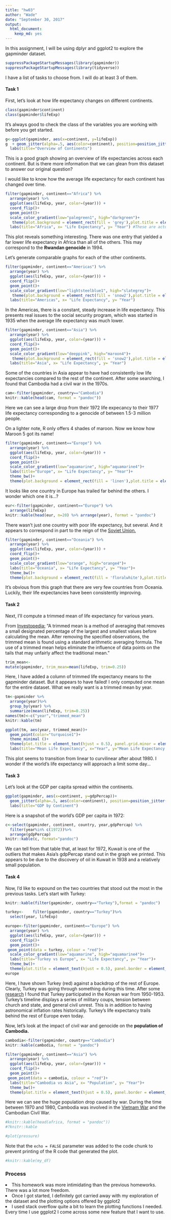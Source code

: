 ```yaml
---
title: "hw03"
author: "Wade"
date: "September 30, 2017"
output: 
  html_document: 
    keep_md: yes
---
```


In this assignment, I will be using dplyr and ggplot2 to explore the gapminder dataset.

```r
suppressPackageStartupMessages(library(gapminder))
suppressPackageStartupMessages(library(tidyverse))
```

I have a list of tasks to choose from. I will do at least 3 of them.

<h4>Task 1</h4>
First, let's look at how life expectancy changes on different continents.

```r
class(gapminder$continent)
class(gapminder$lifeExp)
```

It's always good to check the class of the variables you are working with before you get started.

```r
g<-ggplot(gapminder, aes(x=continent, y=lifeExp))
g  + geom_jitter(alpha=.5, aes(color=continent), position=position_jitter(width=.2)) +
  labs(title="Overview of Continents")
```
This is a good graph showing an overview of life expectancies across each continent. But is there more information that we can glean from this dataset to answer our original question?

I would like to know how the average life expectancy for each continent has changed over time.

```r
filter(gapminder, continent=="Africa") %>% 
  arrange(year) %>%
  ggplot(aes(lifeExp, year, color=(year))) +
  coord_flip()+
  geom_point()+
  scale_color_gradient(low="palegreen1", high="darkgreen")+
   theme(plot.background = element_rect(fill = 'grey'),plot.title = element_text(hjust = 0.5))+ # Center the title
  labs(title="Africa", x= "Life Expectancy", y= "Year") #These are actually switched because I originally used the coord_flip function
```

This plot reveals something interesting. There was one entry that yielded a far lower life expectancy in Africa than all of the others. This may correspond to the <b>Rwandan genocide</b> in 1994.

Let's generate comparable graphs for each of the other continents.

```r
filter(gapminder, continent=="Americas") %>% 
  arrange(year) %>%
  ggplot(aes(lifeExp, year, color=(year))) +
  coord_flip()+
  geom_point()+
  scale_color_gradient(low="lightsteelblue1", high="slategrey")+
   theme(plot.background = element_rect(fill = 'snow2'),plot.title = element_text(hjust = 0.5), panel.border = element_rect(colour = "black", fill=NA, size=1))+ #added a border
  labs(title="Americas", x= "Life Expectancy", y= "Year")
```
In the Americas, there is a constant, steady increase in life expectancy. This presents real issues to the social security program, which was started in 1935 when the average life expectancy was much lower.

```r
filter(gapminder, continent=="Asia") %>% 
  arrange(year) %>%
  ggplot(aes(lifeExp, year, color=(year))) +
  coord_flip()+
  geom_point()+
  scale_color_gradient(low="deeppink", high="maroon4")+
   theme(plot.background = element_rect(fill = 'snow2'),plot.title = element_text(hjust = 0.5), panel.border = element_rect(colour = "darkred", fill=NA, size=1))+ 
  labs(title="Asia", x= "Life Expectancy", y= "Year")
```
Some of the countries in Asia appear to have had consistently low life expectancies compared to the rest of the continent. After some searching, I found that Cambodia had a civil war in the 1970s.
```r
cam<-filter(gapminder, country=="Cambodia")
knitr::kable(head(cam, format = "pandoc"))
```

Here we can see a large drop from their 1972 life expecancy to their 1977 life expectancy corresponding to a genocide of between 1.5-3 million people.

On a lighter note, R only offers 4 shades of maroon. Now we know how Maroon 5 got its name!

```r
filter(gapminder, continent=="Europe") %>% 
  arrange(year) %>%
  ggplot(aes(lifeExp, year, color=(year))) +
  coord_flip()+
  geom_point()+
  scale_color_gradient(low="aquamarine", high="aquamarine4")+
  labs(title="Europe", x= "Life Expectancy", y= "Year")+
  theme_bw()+
  theme(plot.background = element_rect(fill = 'linen'),plot.title = element_text(hjust = 0.5), panel.border = element_rect(colour = "darkgreen", fill=NA, size=1)) 
```

It looks like one country in Europe has trailed far behind the others. I wonder which one it is...?

```r
eur<-filter(gapminder, continent=="Europe") %>% 
  arrange(lifeExp)
knitr::kable(head(eur, n=20) %>% arrange(year), format = "pandoc")
```

There wasn't just one country with poor life expectancy, but several. And it appears to correspond in part to the reign of the <u>Soviet Union.</u>

```r
filter(gapminder, continent=="Oceania") %>% 
  arrange(year) %>%
  ggplot(aes(lifeExp, year, color=(year))) +
  coord_flip()+
  geom_point()+
  scale_color_gradient(low="orange", high="orange4")+
  labs(title="Oceania", x= "Life Expectancy", y= "Year")+
  theme_bw()+
  theme(plot.background = element_rect(fill = 'floralwhite'),plot.title = element_text(hjust = 0.5), panel.border = element_rect(colour = "chocolate4", fill=NA, size=1)) 
```

It's obvious from this graph that there are very few countries from Oceania. Luckily, their life expectancies have been consistently improving.

<h4>Task 2</h4>
Next, I'll compute a trimmed mean of life expectancy for various years.

From <a href=http://www.investopedia.com/terms/t/trimmed_mean.asp>Investopedia:</a>
"A trimmed mean is a method of averaging that removes a small designated percentage of the largest and smallest values before calculating the mean. After removing the specified observations, the trimmed mean is found using a standard arithmetic averaging formula. The use of a trimmed mean helps eliminate the influence of data points on the tails that may unfairly affect the traditional mean."

```r
trim_mean<-
mutate(gapminder, trim_mean=mean(lifeExp, trim=0.25))
```
Here, I have added a column of trimmed life expectancy means to the gapminder dataset. But it appears to have failed! I only computed one mean for the entire dataset. What we really want is a trimmed mean by year.
```r
tm<-gapminder %>%
  arrange(year)%>%
  group_by(year) %>%
  summarize(mean(lifeExp, trim=0.25))
names(tm)<-c("year","trimmed_mean")
knitr::kable(tm)
```

```r
ggplot(tm, aes(year, trimmed_mean))+
  geom_point(color="turquoise1")+
  theme_minimal ()+
  theme(plot.title = element_text(hjust = 0.5), panel.grid.minor = element_blank())+
  labs(title="Mean Life Expectancy", x="Year", y="Mean Life Expectancy (Trimmed)")
```

This plot seems to transition from linear to curvilinear after about 1980. I wonder if the world's life expectancy will approach a limit some day...

<h4>Task 3</h4>

Let's look at the GDP per capita spread within the continents.
```r
ggplot(gapminder, aes(x=continent, y=gdpPercap))+ 
  geom_jitter(alpha=.5, aes(color=continent), position=position_jitter(width=.2)) +
  labs(title="GDP by Continent")
```

Here is a snapshot of the world's GDP per capita in 1972:

```r
c<-select(gapminder, continent, country, year,gdpPercap) %>%
  filter(year%in% c(1972))%>%
  arrange(gdpPercap)
knitr::kable(c, format="pandoc")
```

We can tell from that table that, at least for 1972, Kuwait is one of the outliers that makes Asia's gdpPercap stand out in the graph we printed. This appears to be due to the discovery of oil in Kuwait in 1938 and a relatively small population.

<h4>Task 4</h4>

Now, I'd like to expound on the two countries that stood out the most in the previous tasks. Let's start with Turkey:

```r
knitr::kable(filter(gapminder, country=="Turkey"),format = "pandoc")
```

```r
turkey<-	filter(gapminder, country=="Turkey")%>%
  select(year, lifeExp)

europe<-filter(gapminder, continent=="Europe") %>% 
  arrange(year) %>%
  ggplot(aes(lifeExp, year, color=(year))) +
  coord_flip()+
  geom_point()+
 geom_point(data = turkey, colour = "red")+
  scale_color_gradient(low="aquamarine", high="aquamarine4")+
  labs(title="Turkey vs Europe", x= "Life Expectancy", y= "Year")+
  theme_bw()+
  theme(plot.title = element_text(hjust = 0.5), panel.border = element_rect(colour = "darkgreen", fill=NA, size=1))
europe
```

Here, I have shown Turkey (red) against a backdrop of the rest of Europe. Clearly, Turkey was going through something during this time. After some <a href=https://en.wikipedia.org/wiki/Timeline_of_the_Republic_of_Turkey>research</a> I found that Turkey participated in the Korean war from 1950-1953. Turkey's timeline displays a series of military coups, tension between church and state, and general civil unrest. This is in addition to having astronomical inflation rates historically. Turkey's life expectancy trails behind the rest of Europe even today.

Now, let's look at the impact of civil war and genocide on the <b>population of Cambodia.</b>

```r
cambodia<-filter(gapminder, country=="Cambodia")
knitr::kable(cambodia, format = "pandoc")  
```

```r
filter(gapminder, continent=="Asia") %>% 
  arrange(year) %>%
  ggplot(aes(lifeExp, year, color=(year))) +
  coord_flip()+
  geom_point()+
 geom_point(data = cambodia, colour = "red")+
  labs(title="Cambodia vs Asia", x= "Population", y= "Year")+
  theme_bw()+
  theme(plot.title = element_text(hjust = 0.5), panel.border = element_rect(colour = "black", fill=NA, size=1))
```

Here we can see the huge population drop caused by war. During the time between 1970 and 1980, Cambodia was involved in the <a href=https://en.wikipedia.org/wiki/Vietnam_War>Vietnam War</a> and the Cambodian Civil War.  

```r
#knitr::kable(head(africa, format = "pandoc"))
#?knitr::kable
```


```r
#plot(pressure)
```

Note that the `echo = FALSE` parameter was added to the code chunk to prevent printing of the R code that generated the plot.
```r
#knitr::kable(my_df)
```

<h3>Process</h3>
<li>This homework was more intimidating than the previous homeworks. There was a lot more freedom.</li>
<li> Once I got started, I definitely got carried away with my exploration of the dataset and the plotting options offered by ggplot2</li>
<li>I used stack overflow quite a bit to learn the plotting functions I needed. Every time I use ggplot2 I come across some new feature that I want to use.</li>